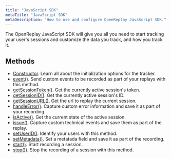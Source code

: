 ```yaml
---
title: "JavaScript SDK"
metaTitle: "JavaScript SDK"
metaDescription: "How to use and configure OpenReplay JavaScript SDK."
---
```


The OpenReplay JavaScript SDK will give you all you need to start tracking your user's sessions and customize the data you track, and how you track it.


<div class="grid grid-cols-12 md:grid-cols-12 gap-3 md:gap-4">
  <ORCard title="1. Install the SDK" url="/sdk/installation" hideIcon={true} width="30"/>
  <ORCard title="2. Initialize it" url="/sdk/constructor" hideIcon={true} width="30"/>
  <ORCard title="3. Get to know the methods" url="/sdk/methods" hideIcon={true} width="30"/>
</div>

## Methods

- [Constructor](/sdk/constructor). Learn all about the initialization options for the tracker.
- [event()](/sdk/event). Send custom events to be recorded as part of your replays with this method.
- [getSessionToken()](/sdk/get-session-token). Get the currently active session's token.
- [getSessionID()](/sdk/get-session-id). Get the currently active session's ID.
- [getSessionURL()](/sdk/get-session-url). Get the url to replay the current session. 
- [handleError()](/sdk/handle-error). Capture custom error information and save it as part of your recording.
- [isActive()](/sdk/is-active). Get the current state of the active session.
- [issue()](/sdk/issue). Capture custom technical events and save them as part of the replay.
- [setUserID()](/sdk/set-user-id). Identify your users with this method.
- [setMetadata()](/sdk/set-matadata). Set a metatada field and save it as part of the recording.
- [start()](/sdk/start). Start recording a session.
- [stop())](/sdk/stop). Stop the recording of a session with this method.
